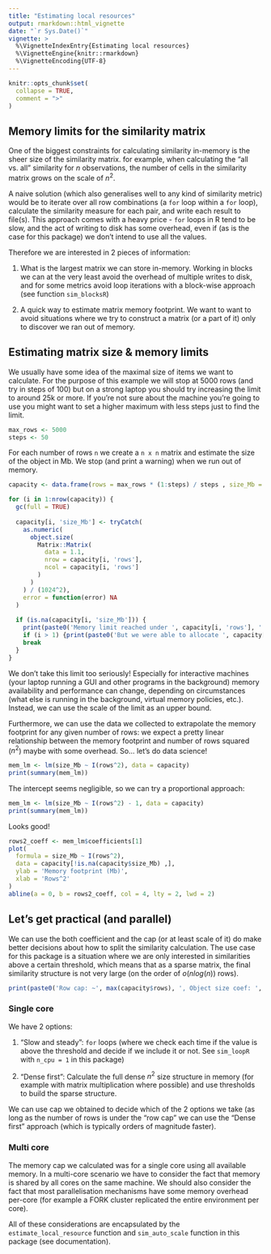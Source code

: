 ```yaml
---
title: "Estimating local resources"
output: rmarkdown::html_vignette
date: "`r Sys.Date()`"
vignette: >
  %\VignetteIndexEntry{Estimating local resources}
  %\VignetteEngine{knitr::rmarkdown}
  %\VignetteEncoding{UTF-8}
---
```


```r
knitr::opts_chunk$set(
  collapse = TRUE,
  comment = ">"
)
```

## Memory limits for the similarity matrix

One of the biggest constraints for calculating similarity in-memory is the sheer size of the similarity matrix. for example, when calculating the "all vs. all" similarity for $n$ observations, the number of cells in the similarity matrix grows on the scale of $n^2$. 

A naive solution (which also generalises well to any kind of similarity metric) would be to iterate over all row combinations (a `for` loop within a `for` loop), calculate the similarity measure for each pair, and write each result to file(s). This approach comes with a heavy price - `for` loops in R tend to be slow, and the act of writing to disk has some overhead, even if (as is the case for this package) we don't intend to use all the values. 

Therefore we are interested in 2 pieces of information: 

1) What is the largest matrix we can store in-memory. Working in blocks we can at the very least  avoid the overhead of multiple writes to disk, and for some metrics avoid loop iterations with a block-wise approach (see function `sim_blocksR`)

2) A quick way to estimate matrix memory footprint. We want to want to avoid situations where we try to construct a matrix (or a part of it) only to discover we ran out of memory. 

## Estimating matrix size & memory limits

We usually have some idea of the maximal size of items we want to calculate. For the purpose of this example we will stop at 5000 rows (and try in steps of 100) but on a strong laptop you should try increasing the limit to around 25k or more. If you're not sure about the machine you're going to use you might want to set a higher maximum with less steps just to find the limit. 

```r
max_rows <- 5000
steps <- 50
```

For each number of rows `n` we create a `n x n` matrix and estimate the size of the object in Mb. We stop (and print a warning) when we run out of memory.

```r
capacity <- data.frame(rows = max_rows * (1:steps) / steps , size_Mb = NA)

for (i in 1:nrow(capacity)) {
  gc(full = TRUE)
  
  capacity[i, 'size_Mb'] <- tryCatch(
    as.numeric(
      object.size(
        Matrix::Matrix(
          data = 1.1, 
          nrow = capacity[i, 'rows'], 
          ncol = capacity[i, 'rows']
        )
      )
    ) / (1024^2),
    error = function(error) NA
  )
  
  if (is.na(capacity[i, 'size_Mb'])) {
    print(paste0('Memory limit reached under ', capacity[i, 'rows'], ' rows^2'))
    if (i > 1) {print(paste0('But we were able to allocate ', capacity[i-1, 'rows'], ' rows^2'))}
    break
  }
}
```

We don't take this limit too seriously! Especially for interactive machines (your laptop running a GUI and other programs in the background) memory availability and performance can change, depending on circumstances (what else is running in the background, virtual memory policies, etc.). Instead, we can use the scale of the limit as an upper bound. 

Furthermore, we can use the data we collected to extrapolate the memory footprint for any given number of rows: we expect a pretty linear relationship between the memory footprint and number of rows squared ($n^2$) maybe with some overhead. So... let's do data science!

```r
mem_lm <- lm(size_Mb ~ I(rows^2), data = capacity)
print(summary(mem_lm))
```

The intercept seems negligible, so we can try a proportional approach: 

```r
mem_lm <- lm(size_Mb ~ I(rows^2) - 1, data = capacity)
print(summary(mem_lm))
```

Looks good! 

```r
rows2_coeff <- mem_lm$coefficients[1]
plot(
  formula = size_Mb ~ I(rows^2), 
  data = capacity[!is.na(capacity$size_Mb) ,], 
  ylab = 'Memory footprint (Mb)',
  xlab = 'Rows^2'
)
abline(a = 0, b = rows2_coeff, col = 4, lty = 2, lwd = 2)
```

## Let's get practical (and parallel)

We can use the both coefficient and the cap (or at least scale of it) do make better decisions about how to split the similarity calculation. The use case for this package is a situation where we are only interested in similarities above a certain threshold, which means that as a sparse matrix, the final similarity structure is not very large (on the order of $o(n log(n))$ rows).

```r
print(paste0('Row cap: ~', max(capacity$rows), ', Object size coef: ', rows2_coeff))
```

### Single core 

We have 2 options: 

1. "Slow and steady": `for` loops (where we check each time if the value is above the threshold and decide if we include it or not. See `sim_loopR` with `n_cpu = 1` in this package)

2. "Dense first": Calculate the full dense $n^2$ size structure in memory (for example with matrix multiplication where possible) and use thresholds to build the sparse structure. 

We can use cap we obtained to decide which of the 2 options we take (as long as the number of rows is under the "row cap" we can use the "Dense first" approach (which is typically orders of magnitude faster).

### Multi core 

The memory cap we calculated was for a single core using all available memory. In a multi-core scenario we have to consider the fact that memory is shared by all cores on the same machine. We should also consider the fact that most parallelisation mechanisms have some memory overhead per-core (for example a FORK cluster replicated the entire environment per core).

All of these considerations are encapsulated by the `estimate_local_resource` function and `sim_auto_scale` function in this package (see documentation).



